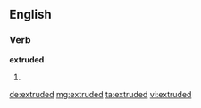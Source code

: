 ==English==

===Verb===
'''extruded'''

# {{past of|extrude}}

[[de:extruded]]
[[mg:extruded]]
[[ta:extruded]]
[[vi:extruded]]